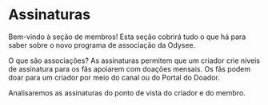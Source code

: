 # Assinaturas

Bem-vindo à seção de membros! Esta seção cobrirá tudo o que há para saber sobre o novo programa de associação da Odysee.

O que são associações? As assinaturas permitem que um criador crie níveis de assinatura para os fãs apoiarem com doações mensais. Os fãs podem doar para um criador por meio do canal ou do Portal do Doador.

Analisaremos as assinaturas do ponto de vista do criador e do membro.

<CategoryCards/>